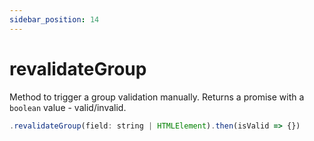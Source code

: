 ```yaml
---
sidebar_position: 14
---
```


# revalidateGroup

Method to trigger a group validation manually. Returns a promise with a `boolean` value - valid/invalid.

```js
.revalidateGroup(field: string | HTMLElement).then(isValid => {})
```
